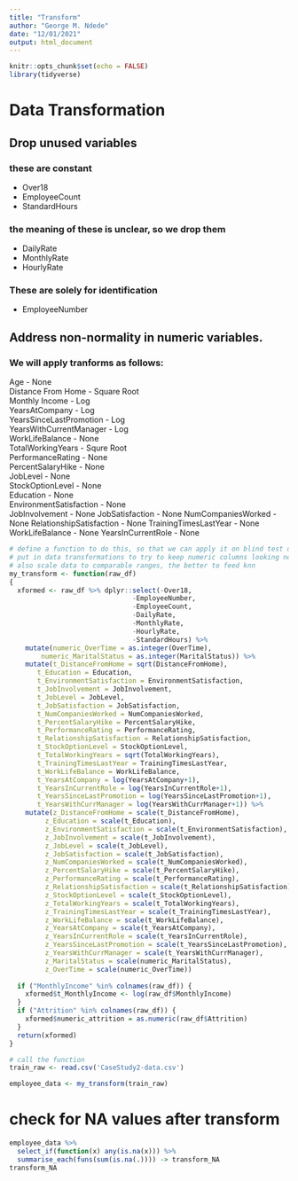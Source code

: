 ---
title: "Transform"
author: "George M. Ndede"
date: "12/01/2021"
output: html_document
---

```{r tranform, include=TRUE}
knitr::opts_chunk$set(echo = FALSE)
library(tidyverse)
```

# Data Transformation

## Drop unused variables

### these are constant

- Over18
- EmployeeCount
- StandardHours

### the meaning of these is unclear, so we drop them

- DailyRate
- MonthlyRate
- HourlyRate

### These are solely for identification

- EmployeeNumber

## Address non-normality in numeric variables.

### We will apply tranforms as follows:

Age - None  
Distance From Home - Square Root  
Monthly Income - Log  
YearsAtCompany - Log  
YearsSinceLastPromotion - Log  
YearsWithCurrentManager - Log  
WorkLifeBalance - None  
TotalWorkingYears - Squre Root  
PerformanceRating - None  
PercentSalaryHike - None  
JobLevel - None  
StockOptionLevel - None  
Education - None  
EnvironmentSatisfaction - None  
JobInvolvement - None
JobSatisfaction - None
NumCompaniesWorked - None
RelationshipSatisfaction - None
TrainingTimesLastYear - None
WorkLifeBalance - None
YearsInCurrentRole - None


```{r xform}

# define a function to do this, so that we can apply it on blind test datasets
# put in data transformations to try to keep numeric columns looking normal
# also scale data to comparable ranges, the better to feed knn
my_transform <- function(raw_df) 
{
  xformed <- raw_df %>% dplyr::select(-Over18,
                               -EmployeeNumber,
                               -EmployeeCount,
                               -DailyRate,
                               -MonthlyRate,
                               -HourlyRate,
                               -StandardHours) %>%
    mutate(numeric_OverTime = as.integer(OverTime),
        numeric_MaritalStatus = as.integer(MaritalStatus)) %>%
    mutate(t_DistanceFromHome = sqrt(DistanceFromHome),
       t_Education = Education,
       t_EnvironmentSatisfaction = EnvironmentSatisfaction,
       t_JobInvolvement = JobInvolvement,
       t_JobLevel = JobLevel,
       t_JobSatisfaction = JobSatisfaction,
       t_NumCompaniesWorked = NumCompaniesWorked,
       t_PercentSalaryHike = PercentSalaryHike,
       t_PerformanceRating = PerformanceRating,
       t_RelationshipSatisfaction = RelationshipSatisfaction,
       t_StockOptionLevel = StockOptionLevel,
       t_TotalWorkingYears = sqrt(TotalWorkingYears),
       t_TrainingTimesLastYear = TrainingTimesLastYear,
       t_WorkLifeBalance = WorkLifeBalance,
       t_YearsAtCompany = log(YearsAtCompany+1),
       t_YearsInCurrentRole = log(YearsInCurrentRole+1),
       t_YearsSinceLastPromotion = log(YearsSinceLastPromotion+1),
       t_YearsWithCurrManager = log(YearsWithCurrManager+1)) %>%
    mutate(z_DistanceFromHome = scale(t_DistanceFromHome),
         z_Education = scale(t_Education),
         z_EnvironmentSatisfaction = scale(t_EnvironmentSatisfaction),
         z_JobInvolvement = scale(t_JobInvolvement),
         z_JobLevel = scale(t_JobLevel),
         z_JobSatisfaction = scale(t_JobSatisfaction),
         z_NumCompaniesWorked = scale(t_NumCompaniesWorked),
         z_PercentSalaryHike = scale(t_PercentSalaryHike),
         z_PerformanceRating = scale(t_PerformanceRating),
         z_RelationshipSatisfaction = scale(t_RelationshipSatisfaction),
         z_StockOptionLevel = scale(t_StockOptionLevel),
         z_TotalWorkingYears = scale(t_TotalWorkingYears),
         z_TrainingTimesLastYear = scale(t_TrainingTimesLastYear),
         z_WorkLifeBalance = scale(t_WorkLifeBalance),
         z_YearsAtCompany = scale(t_YearsAtCompany),
         z_YearsInCurrentRole = scale(t_YearsInCurrentRole),
         z_YearsSinceLastPromotion = scale(t_YearsSinceLastPromotion),
         z_YearsWithCurrManager = scale(t_YearsWithCurrManager),
         z_MaritalStatus = scale(numeric_MaritalStatus),
         z_OverTime = scale(numeric_OverTime))
  
  if ("MonthlyIncome" %in% colnames(raw_df)) {
    xformed$t_MonthlyIncome <- log(raw_df$MonthlyIncome)
  }
  if ("Attrition" %in% colnames(raw_df)) {
    xformed$numeric_attrition = as.numeric(raw_df$Attrition)
  }
  return(xformed)
}

# call the function
train_raw <- read.csv('CaseStudy2-data.csv') 

employee_data <- my_transform(train_raw)

```

# check for NA values after transform
```{r}
employee_data %>% 
  select_if(function(x) any(is.na(x))) %>% 
  summarise_each(funs(sum(is.na(.)))) -> transform_NA
transform_NA
```


